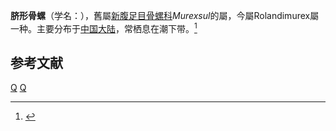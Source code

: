 {{Speciesbox
| taxon = Murexsul umbilicatus
| binomial_authority = (Teniso-Woods, 1876
}}
'''脐形骨螺'''（学名：''{{lang|la|Murexsul umbilicatus}}''），舊屬[[新腹足目|新腹足目]][[骨螺科|骨螺科]]''Murexsul''的屬，今屬Rolandimurex屬一种。主要分布于[[中国大陆|中国大陆]]，常栖息在潮下带。<ref>{{cite web|url=http://shell.sinica.edu.tw/chinese/shellbase_detail.php?science_no=6187|title=国际贝库：脐形骨螺|publisher=台湾贝类资料库|accessdate=2009-08-11|archive-date=2016-03-04|archive-url=https://web.archive.org/web/20160304094624/http://shell.sinica.edu.tw/chinese/shellbase_detail.php?science_no=6187|dead-url=no}}</ref>

== 参考文献 ==
{{reflist}}
{{taxonbar}}
[[Category:_1876年描述的动物|Q]]
[[Category:骨螺科|Q]]